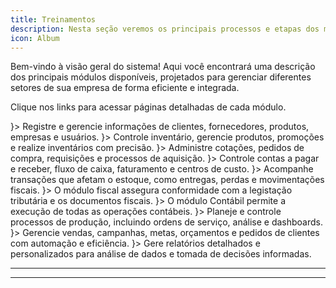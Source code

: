 ```yaml
---
title: Treinamentos
description: Nesta seção veremos os principais processos e etapas dos módulos do Syspro ERP
icon: Album
---
```




Bem-vindo à visão geral do sistema! Aqui você encontrará uma descrição dos principais módulos disponíveis, projetados para gerenciar diferentes setores de sua empresa de forma eficiente e integrada. 

Clique nos links para acessar páginas detalhadas de cada módulo.


<Cards>
  <CustomCard title="Cadastro" href="/docs/treinamento/cadastro" icon={<User className="h-5 w-5" />}>
    Registre e gerencie informações de clientes, fornecedores, produtos, empresas e usuários.
  </CustomCard>
  <CustomCard title="Estoque" href="/docs/treinamento/estoque" icon={<Package className="h-5 w-5" />}>
    Controle inventário, gerencie produtos, promoções e realize inventários com precisão.
  </CustomCard>
  <CustomCard title="Compra" href="/docs/treinamento/compra" icon={<CreditCard className="h-5 w-5" />}>
    Administre cotações, pedidos de compra, requisições e processos de aquisição.
  </CustomCard>
  <CustomCard title="Financeiro" href="/docs/treinamento/financeiro" icon={<Banknote className="h-5 w-5" />}>
    Controle contas a pagar e receber, fluxo de caixa, faturamento e centros de custo.
  </CustomCard>
  <CustomCard title="Movimento" href="/docs/treinamento/movimento" icon={<Truck className="h-5 w-5" />}>
    Acompanhe transações que afetam o estoque, como entregas, perdas e movimentações fiscais.
  </CustomCard>
  <CustomCard title="Fiscal" href="/docs/treinamento/fiscal" icon={<Truck className="h-5 w-5" />}>
    O módulo fiscal assegura conformidade com a legistação tributária e os documentos fiscais.
  </CustomCard>
  <CustomCard title="Contábil" href="/docs/treinamento/contabil" icon={<Truck className="h-5 w-5" />}>
    O módulo Contábil permite a execução de todas as operações contábeis.
  </CustomCard>
  <CustomCard title="Produção" href="/docs/treinamento/producao" icon={<Wrench className="h-5 w-5" />}>
    Planeje e controle processos de produção, incluindo ordens de serviço, análise e dashboards.
  </CustomCard>
  <CustomCard title="Venda" href="/docs/treinamento/vendas" icon={<ShoppingCart className="h-5 w-5" />}>
    Gerencie vendas, campanhas, metas, orçamentos e pedidos de clientes com automação e eficiência.
  </CustomCard>
  <CustomCard title="Relatório" href="/docs/treinamento/relatorios" icon={<BarChart2 className="h-5 w-5" />}>
    Gere relatórios detalhados e personalizados para análise de dados e tomada de decisões informadas.
  </CustomCard>
</Cards>

---

<SuporteSection modulo="Treinamentos" />

---